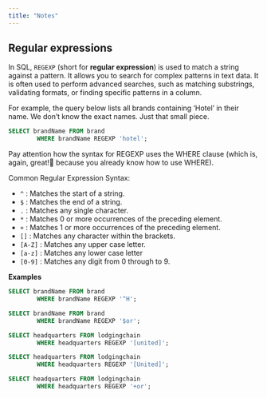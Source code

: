 ```yaml
---
title: "Notes"
---
```



## Regular expressions
In SQL, `REGEXP` (short for **regular expression**) is used to match a string against a pattern. It allows you to search for complex patterns in text data. It is often used to perform advanced searches, such as matching substrings, validating formats, or finding specific patterns in a column.

For example, the query below lists all brands containing 'Hotel' in their name. We don't know the exact names. Just that small piece.

``` .sql
SELECT brandName FROM brand
		WHERE brandName REGEXP 'hotel';
```

::: {.callout-note}
Pay attention how the syntax for REGEXP uses the WHERE clause (which is, again, great!🤩 because you already know how to use WHERE).
:::

Common Regular Expression Syntax:

- `^` : Matches the start of a string.
- `$` : Matches the end of a string.
- `.` : Matches any single character.
- `*` : Matches 0 or more occurrences of the preceding element.
- `+` : Matches 1 or more occurrences of the preceding element.
- `[]` : Matches any character within the brackets.
- `[A-Z]` : Matches any upper case letter.
- `[a-z]` : Matches any lower case letter
- `[0-9]` : Matches any digit from 0 through to 9.
 
**Examples**
 
``` .sql
SELECT brandName FROM brand
		WHERE brandName REGEXP '^H';
```

``` .sql
SELECT brandName FROM brand
		WHERE brandName REGEXP '$or';
```

``` .sql
SELECT headquarters FROM lodgingchain
		WHERE headquarters REGEXP '[united]';
```

``` .sql
SELECT headquarters FROM lodgingchain
		WHERE headquarters REGEXP '[United]';
```

``` .sql
SELECT headquarters FROM lodgingchain
		WHERE headquarters REGEXP '+or';
```